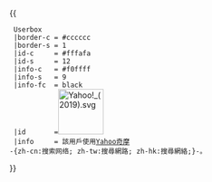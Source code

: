 {{
  Userbox
  |border-c = #cccccc
  |border-s = 1
  |id-c     = #fffafa
  |id-s     = 12
  |info-c   = #f0ffff
  |info-s   = 9
  |info-fc  = black
  |id       =[[File:Yahoo! (2019).svg|80px]]
  |info     = 該用戶使用[[Yahoo奇摩]]<br />-{zh-cn:搜索网络; zh-tw:搜尋網路; zh-hk:搜尋網絡;}-。
}}